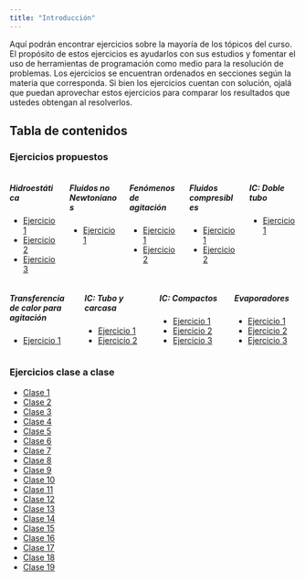 ```yaml
---
title: "Introducción"
---
```


Aquí podrán encontrar ejercicios sobre la mayoría de los tópicos del curso. El propósito de estos ejercicios es ayudarlos con sus estudios y fomentar el uso de herramientas de programación como medio para la resolución de problemas. Los ejercicios se encuentran ordenados en secciones según la materia que corresponda. Si bien los ejercicios cuentan con solución, ojalá que puedan aprovechar estos ejercicios para comparar los resultados que ustedes obtengan al resolverlos.

## Tabla de contenidos

### Ejercicios propuestos

:::: {.columns}
::: {.column width="20%"}
##### Hidroestática
* [Ejercicio 1](./e_prop/00_bernoulli/e00_1.qmd)
* [Ejercicio 2](./e_prop/00_bernoulli/e00_2.qmd)
* [Ejercicio 3](./e_prop/00_bernoulli/e00_3.qmd)
:::

::: {.column width="20%"}
##### Fluidos no Newtonianos
* [Ejercicio 1](./e_prop/01_FNN/e01_1.qmd)
:::
::: {.column width="20%"}
##### Fenómenos de agitación
* [Ejercicio 1](./e_prop/02_agitacion/e02_1.qmd)
* [Ejercicio 2](./e_prop/02_agitacion/e02_2.qmd)
:::
::: {.column width="20%"}
##### Fluidos compresibles
* [Ejercicio 1](./e_prop/03_compresibles/e03_1.qmd)
* [Ejercicio 2](./e_prop/03_compresibles/e03_2.qmd)
:::
::: {.column width="20%"}
##### IC: Doble tubo
* [Ejercicio 1](./e_prop/04_ICDT/e04_1.qmd)
:::
::::

:::: {.columns align=center}
::: {.column width="20%"}
##### Transferencia de calor para agitación
* [Ejercicio 1](./e_prop/05_tc-agitacion/e05_1.qmd)
:::
::: {.column width="20%"}
##### IC: Tubo y carcasa
* [Ejercicio 1](./e_prop/06_ICTC/e06_1.qmd)
* [Ejercicio 2](./e_prop/06_ICTC/e06_2.qmd)
:::
::: {.column width="20%"}
##### IC: Compactos
* [Ejercicio 1](./e_prop/07_ICC/e07_1.qmd)
* [Ejercicio 2](./e_prop/07_ICC/e07_2.qmd)
* [Ejercicio 3](./e_prop/07_ICC/e07_3.qmd)
:::
::: {.column width="20%"}
##### Evaporadores
* [Ejercicio 1](./e_prop/08_evaporadores/e08_1.qmd)
* [Ejercicio 2](./e_prop/08_evaporadores/e08_2.qmd)
* [Ejercicio 3](./e_prop/08_evaporadores/e08_3.qmd)
:::
::::

### Ejercicios clase a clase

* [Clase 1](./e_clase/IIQ2013_C1.qmd)
* [Clase 2](./e_clase/IIQ2013_C2.qmd)
* [Clase 3](./e_clase/IIQ2013_C3.qmd)
* [Clase 4](./e_clase/IIQ2013_C4.qmd)
* [Clase 5](./e_clase/IIQ2013_C5.qmd)
* [Clase 6](./e_clase/IIQ2013_C6.qmd)
* [Clase 7](./e_clase/IIQ2013_C7.qmd)
* [Clase 8](./e_clase/IIQ2013_C8.qmd)
* [Clase 9](./e_clase/IIQ2013_C9.qmd)
* [Clase 10](./e_clase/IIQ2013_C10.qmd)
* [Clase 11](./e_clase/IIQ2013_C11.qmd)
* [Clase 12](./e_clase/IIQ2013_C12.qmd)
* [Clase 13](./e_clase/IIQ2013_C13.qmd)
* [Clase 14](./e_clase/IIQ2013_C14.qmd)
* [Clase 15](./e_clase/IIQ2013_C15.qmd)
* [Clase 16](./e_clase/IIQ2013_C16.qmd)
* [Clase 17](./e_clase/IIQ2013_C17.qmd)
* [Clase 18](./e_clase/IIQ2013_C18.qmd)
* [Clase 19](./e_clase/IIQ2013_C19.qmd)